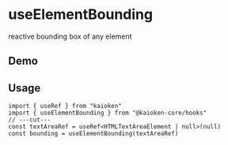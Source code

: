 
# useElementBounding

reactive bounding box of any element

## Demo

<UseBoundingElementExample />

## Usage

```tsx twoslash
import { useRef } from "kaioken"
import { useElementBounding } from "@kaioken-core/hooks"
// ---cut---
const textAreaRef = useRef<HTMLTextAreaElement | null>(null)
const bounding = useElementBounding(textAreaRef)
```
